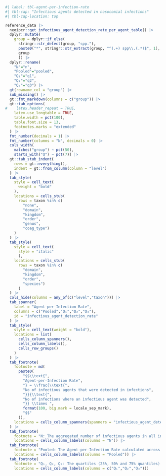 ```r
#| label: tbl-agent-per-infection-rate
#| tbl-cap: "Infectious agents detected in nosocomial infections"
#| tbl-cap-location: top

reference_data |>
  neoipcr::get_infectious_agent_detection_rate_per_agent_table() |>
  dplyr::mutate(
    group = dplyr::if_else(
      stringr::str_detect(group, "spp."),
      paste0("*", stringr::str_extract(group, "^(.+) spp\\.(.*)$", 1), "* spp.", stringr::str_extract(group, "^(.+) spp\\.(.*)$", 2)),
      group
      )) |>
  dplyr::rename(
    "N"="n",
    "Pooled"="pooled",
    "Q₁"="q1",
    "Q₂"="q2",
    "Q₃"="q3") |>
  gt(rowname_col = "group") |>
  sub_missing() |>
  gt::fmt_markdown(columns = c("group")) |>
  gt::tab_options(
#    latex.header_repeat = TRUE,
    latex.use_longtable = TRUE,
    table.width = pct(100),
    table.font.size = 13,
    footnotes.marks = "extended"
  ) |>
  fmt_number(decimals = 1) |>
  fmt_number(columns = "N", decimals = 0) |>
  cols_width(
    matches("group") ~ pct(50),
    starts_with("Q") ~ pct(7)) |>
  gt::tab_stub_indent(
    rows = gt::everything(),
    indent = gt::from_column(column = "level")
  ) |>
  tab_style(
    style = cell_text(
      weight = "bold"
    ),
    locations = cells_stub(
      rows = taxon %in% c(
        "none",
        "domain",
        "kingdom",
        "order",
        "genus",
        "coag_type")
    )
  ) |>
  tab_style(
    style = cell_text(
      style = "italic"
      ),
    locations = cells_stub(
      rows = taxon %in% c(
        "domain",
        "kingdom",
        "order",
        "species")
      )
  ) |>
  cols_hide(columns = any_of(c("level","taxon"))) |>
  tab_spanner(
    label = "Agent-per-Infection Rate",
    columns = c("Pooled","Q₁","Q₂","Q₃"),
    id = "infectious_agent_detection_rate"
  ) |>
  tab_style(
    style = cell_text(weight = "bold"),
    locations = list(
      cells_column_spanners(),
      cells_column_labels(),
      cells_row_groups()
    )
  ) |>
  tab_footnote(
    footnote = md(
      paste0(
        "$$\\text{",
        "Agent-per-Infection Rate",
        "} = \\frac{\\text{",
        "No of infectious agents that were detected in infections",
        "}}{\\text{",
        "No of infections where an infectious agent was detected",
        "}} \\times ",
        format(100, big.mark = locale_sep_mark),
        "$$"
      )),
    locations = cells_column_spanners(spanners = "infectious_agent_detection_rate")
  ) |>
  tab_footnote(
    footnote = "N: The aggregated number of infectious agents in all infections.",
    locations = cells_column_labels(columns = "N")) |>
  tab_footnote(
    footnote = "Pooled: The Agent-per-Infection Rate calculated across all infants from all departments.",
    locations = cells_column_labels(columns = "Pooled")) |>
  tab_footnote(
    footnote = "Q₁, Q₂, Q₃: The quartiles (25%, 50% and 75% quantiles) of the Agent-per-Infection Rates of the partner departments. These quartiles are only displayed when the number of departments contributing to the denominator is greater than or equal to five, and when the median number of expected agents detected in infections is greater than or equal to one according to the pooled Agent-per-Infection Rate.",
    locations = cells_column_labels(columns = c("Q₁","Q₂","Q₃")))

```
